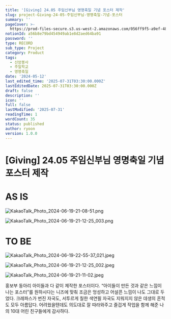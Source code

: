 ```yaml
---
title: '[Giving] 24.05 주임신부님 영명축일 기념 포스터 제작'
slug: project-Giving-24-05-주임신부님-영명축일-기념-포스터
summary: ''
pageCover: >-
  https://prod-files-secure.s3.us-west-2.amazonaws.com/056ff9f5-a9ef-486f-8acb-9eef51d06a2d/3b1de4af-582d-4821-a343-f95b3afe5a00/KakaoTalk_Photo_2024-06-19-21-11-02.jpeg?X-Amz-Algorithm=AWS4-HMAC-SHA256&X-Amz-Content-Sha256=UNSIGNED-PAYLOAD&X-Amz-Credential=ASIAZI2LB466TJUT7WKK%2F20250731%2Fus-west-2%2Fs3%2Faws4_request&X-Amz-Date=20250731T051428Z&X-Amz-Expires=3600&X-Amz-Security-Token=IQoJb3JpZ2luX2VjEKT%2F%2F%2F%2F%2F%2F%2F%2F%2F%2FwEaCXVzLXdlc3QtMiJIMEYCIQCihCAl0pvHqQczgSKKA3HrHY%2BHtqGkmEK980PBlnZtnQIhALgIRIqpqM3E%2BcSk6bSgBba7cuCBf8xEKBJrlBq05O0tKogECM3%2F%2F%2F%2F%2F%2F%2F%2F%2F%2FwEQABoMNjM3NDIzMTgzODA1IgynyZ%2FuD%2FqYbgnQED4q3AOWJDdUWpyCqf6PVfQwtc49mp3w7SAV07YllYhazi9%2BVmZopQr3a9%2Fw%2BAtypmnhEFcnqwoNDJv2Z536dwJrRbciuoDYvVQQJw%2B8HyspUyywOkF1mirVhLdH0p2ax2kb4uhdV0yPQVJxHrTFlrQF35KfNmnKoW4UNzSQHhVPmR0Yf3Bzu4ZCdZtFra5%2FRRfP7GKoekYkPWntE0JrUwEavz0syRt7z8tjeFqDwMhY243K%2BLeS4FgZUmtSQYjtYb1QX2ndJ1H5hDqdtrh8Rb38t1kf51OcB6KyLEnNmXwzNOJ8oAmmdcDS5d6zyJt%2BKDgOefHuFH%2FVn%2Bh2Z9aCnKtrzuXFaCog68RdxHJhKZesyJIdpYeaLA7nZSpvrz8HKVyVOj4nptOHEK5SE7gJwcv0bfROZ74cX859dw43NC02QDRnphhNrQq1g52yGifOOq5AiLjfNogB9P5uPvs9tismg3cAq9jJrgoj16iHXvFzY61lf8mf1NqFn%2FRoCC%2BB%2BTqjsMKPLhWP8XcJJhhyjM9u2AFRa4NSfaweTtC3nUSDzilppLknRnyYWeTbzVVPuAEhjndki0tW1w0dZPvd5t3FA%2F3%2FQlnRm1q5CzciGyOlvgKzUCfMnL%2B9Ljw%2BzCkzBDCu26vEBjqkAbGIBn4C8RyL46FNZec%2Fcewn4jfqERgHp9O89IR58A8BuNnQgCHfdnp3DYhNcMjSBPx1hBqkiisU5GRXzmttAzXq%2Bh%2FZDywokheHlbJEh4PllhdKnSQx9BfnfUB%2FA6UX7nkvwNNEdpYFxW%2BqzDkKAFKb%2Fm3wGmP%2F3bihLGbGhRx2mtR1KBzhX47YD4qRAN39F3NfC%2F39FaqMFkxvREIjJl9oRAh3&X-Amz-Signature=f8dbd25b60a04a9dbe049e2ec9617aa696c2f22fe0d00ccd2f345b9dc5d3ea33&X-Amz-SignedHeaders=host&x-amz-checksum-mode=ENABLED&x-id=GetObject
notionId: a56b8e79bd454949ab1e8d2aed64ba91
password: ''
type: RECORD
sub_type: Project
category: Product
tags:
  - 신앙봉사
  - 주일학교
  - 영명축일
date: '2024-05-12'
last_edited_time: '2025-07-31T03:30:00.000Z'
lastEditedDate: 2025-07-31T03:30:00.000Z
draft: false
description: ''
icon: ''
full: false
lastModified: '2025-07-31'
readingTime: 1
wordCount: 35
status: published
author: ryoon
version: 1.0.0
---
```

# [Giving] 24.05 주임신부님 영명축일 기념 포스터 제작


# AS IS


![KakaoTalk_Photo_2024-06-19-21-08-51.png](https://prod-files-secure.s3.us-west-2.amazonaws.com/056ff9f5-a9ef-486f-8acb-9eef51d06a2d/ee6f14c2-d7d8-4a40-be49-403dfae94456/KakaoTalk_Photo_2024-06-19-21-08-51.png?X-Amz-Algorithm=AWS4-HMAC-SHA256&X-Amz-Content-Sha256=UNSIGNED-PAYLOAD&X-Amz-Credential=ASIAZI2LB4667JVKVFBZ%2F20250731%2Fus-west-2%2Fs3%2Faws4_request&X-Amz-Date=20250731T051458Z&X-Amz-Expires=3600&X-Amz-Security-Token=IQoJb3JpZ2luX2VjEKT%2F%2F%2F%2F%2F%2F%2F%2F%2F%2FwEaCXVzLXdlc3QtMiJGMEQCIAnNRijzhxRYyQULm3%2BCEaJftoj%2Bbh1ApoxKdWYbJidsAiACf8l33lIW3K5XMS1i9ZewH1fgsRsoSM9yVddVqaEcTyqIBAjN%2F%2F%2F%2F%2F%2F%2F%2F%2F%2F8BEAAaDDYzNzQyMzE4MzgwNSIM45Xzx164QTXRwAE6KtwDq2AOM8krN4l42EqizmUCeulF%2BtHkCOEWgaz%2FiRK0dlVChpUT9QQN12r3%2BJ5R7dNKeCeUabWa5zWyKA1E2cQ1ie8%2Bff0CxbRrEXHXlJa1vtbZrkbdqf0HihM44qRQhGyOL%2F%2FE%2BD0DCLyI8AQSxPFPmdanj1vyT69fK8gjKwfPhzoeTTI3xK5Z5ICuw7rOJAIpwcWBbawW6POeXqIFjnjIsqR%2F2JxAVM%2FIL9COoZ7fWaFBUMJ5DEUUKUDXeNhbM9rSB%2BEC90Va67nBuSw5Oelt7sd2SCPNnWPXGb6p4rbdfQ4RgfuScMqAsnk2X8iicdYACfU2Zf%2B428%2BdSiN60zzfQFg6hAAWlrcdjcnzXbpXEuyyVKzaXHE2w9%2BliMNhYXqv5w%2BG4tQJkLXy%2FCNHu1j%2BGu2Hw93Cdnk%2BsPSZhmYdsM15XOzW%2F08qlZSb2EFYoNn%2BFukBMngY43rPi%2BBOZWpW3BbOBjrCkGgkVNjVj7MPHJ9qKSeOAWB3wIqGKg7OtRep2%2F%2BAQfWWjNgTc2QgDZug%2BJhM0QRCOyxroAjyEsPF%2BDJEEzSpPNP38c7Y%2F%2Flq2ciYqf7ZUz9i4Wsb%2FZxtvathLDvTMlAGS%2BSwrdXFOkh2eYOIb%2FiwiJfKpe%2F%2Fve8w1durxAY6pgGcW2RuwUrTD4pZ8Udur5gLgXRkhYobk9%2Frbo1m3jqCgzWZ%2F4TgjbsmfG4X4SDWhb56YgNgQK1pm9iDBRkOeC9LuDXLIATA2LyL%2B4SusJF1x1PZm5e14k6hfV1fwq9lKCUncSE0m0w0KU4ygopKJXrvYlhZIcwAWNKlYZIj2K3tZe%2BfIP4WPlxyoyh3oEWjWghwF62HeB4zcmie%2FqvgDyTO9X5F%2FFC1&X-Amz-Signature=e5e93215d468b6e26df39ffa76126b2680279ee695e29c0a817755d86c5d0f9c&X-Amz-SignedHeaders=host&x-amz-checksum-mode=ENABLED&x-id=GetObject)


![KakaoTalk_Photo_2024-06-19-21-12-25_003.png](https://prod-files-secure.s3.us-west-2.amazonaws.com/056ff9f5-a9ef-486f-8acb-9eef51d06a2d/6ca6a6d2-49ae-4c79-8dba-9885cf24fa32/KakaoTalk_Photo_2024-06-19-21-12-25_003.png?X-Amz-Algorithm=AWS4-HMAC-SHA256&X-Amz-Content-Sha256=UNSIGNED-PAYLOAD&X-Amz-Credential=ASIAZI2LB466UVKLGGYO%2F20250731%2Fus-west-2%2Fs3%2Faws4_request&X-Amz-Date=20250731T051458Z&X-Amz-Expires=3600&X-Amz-Security-Token=IQoJb3JpZ2luX2VjEKT%2F%2F%2F%2F%2F%2F%2F%2F%2F%2FwEaCXVzLXdlc3QtMiJHMEUCIQCc%2FtM0HxS9uGltrXROwCe9TJSQwBzRXBcDZQwjGVirBwIgKjTXUrRLwsO4%2F6atebAdzqEst4xLIYmA3%2FbSbpa6HUMqiAQIzf%2F%2F%2F%2F%2F%2F%2F%2F%2F%2FARAAGgw2Mzc0MjMxODM4MDUiDJGc6x3pTZcTVYgKLCrcA1aBWrFhkk1SrH5A3Y%2Bl0FQmVCssDe8NWRqatw9uxx4a%2B2dnLqv%2BGt84R8FkkVP%2FPa019IfGeUfHUi23S9fr%2Fvgp6GTptqYYHXDHl%2B%2BTbSwUlJQ7bkt33OBvI6KPQ1iVJGiji2d0SJgPSkN2diBex%2BFyzCp2hgn1VJZBk90hQVfApQYl9cyP77DbtaRSXjywXOXD%2F1RLqP3jy91W6gMW4Cc0Mi%2B%2BS7YZqWhH52GB4peS992xdoGdaFdT9CDKrAAqZ38trJZqQG4cXvQxkuDwCkXH2XQ7r3hBXU7dHfjhlQAcBaS8ZkkHPh%2BMHiEjizfglYvcpDWUo%2BOsOc%2FrCn5YvS88mgs1QHkYdo1KY8hKAQ7QNsCJXswNoZiH9r%2BdaqPReD7Esqeo7VxEr1GTyLweBz08kJ%2BC79zkndTndqrqOwKsdLPH%2FCsYRT%2FVcmQJRDqExqHIfck%2BrmS9%2FoNzxSCgNOM%2FCngMPfz%2BkEy0gJiUvDf1hmnf5YozYK2lPzD57ao3jSDGHM5%2BWD0oHQQyxS9QfTc%2BPzK7fmQbBV1YUUktuCQxV%2BbIFz0ua2zAVzq7ZdhwBYreXWuf%2BIWU90QsSG%2BUHViL2jAmHd%2BrPavYfJeS2fd2aq%2FIsGgv9IUk2FOqMJ3bq8QGOqUBTY3el9ufBrWHlr4Jf8xHYLYOAuWS2Imb5GGWFkTVVI%2BP3E%2FFLb9mD0Vvp0SUMk62Ay7PzXNLC20YL831v2EB1D8Weld%2Fp%2FFf27FOsw9MBYILzBKB0lEX9qAmaxEIxuV72pS3Or0cApEexoYKHEWUZlo9Y1y3IGYL28jeBdTwmEm4giYCBI7pDQpdINvAJ%2BENBVYL5NY%2FiEcAeHecC9C7udHxxVX1&X-Amz-Signature=60ab76406cf9e090ec74781c1643a80846909b1cc719a07aef4b88b584d1638e&X-Amz-SignedHeaders=host&x-amz-checksum-mode=ENABLED&x-id=GetObject)


# TO BE


![KakaoTalk_Photo_2024-06-19-22-55-37_021.jpeg](https://prod-files-secure.s3.us-west-2.amazonaws.com/056ff9f5-a9ef-486f-8acb-9eef51d06a2d/d358cc4d-da04-4c4e-bf75-7e902f49bee4/KakaoTalk_Photo_2024-06-19-22-55-37_021.jpeg?X-Amz-Algorithm=AWS4-HMAC-SHA256&X-Amz-Content-Sha256=UNSIGNED-PAYLOAD&X-Amz-Credential=ASIAZI2LB4663TT2M6ZX%2F20250731%2Fus-west-2%2Fs3%2Faws4_request&X-Amz-Date=20250731T051457Z&X-Amz-Expires=3600&X-Amz-Security-Token=IQoJb3JpZ2luX2VjEKT%2F%2F%2F%2F%2F%2F%2F%2F%2F%2FwEaCXVzLXdlc3QtMiJIMEYCIQCAdjlLepJXqZd5PoqITpo7XSt6jiYbBQC5J%2FOo8oRfFQIhAM8OFZjZUew2GSpnaDhaMl%2BQKK2pZJzYhHEZh3zwcVHCKogECM3%2F%2F%2F%2F%2F%2F%2F%2F%2F%2FwEQABoMNjM3NDIzMTgzODA1IgzOZn7927zBuzrJh%2FEq3AOkF%2BgT3fygU2m6fqZY8DHuQAwqzM2m2dugEcFdpD92e5FPRfxkxhTc%2FzckFxFW06IV4WVpN4G%2BipmN123b5RGkzVjFmxie1i6BK7JT3hWBJWZeljfuvyws%2FHbqXQTDTjIaNfGXzmWJ%2FuvkKkuYJbDvGOfVkDSAbrQ36M9fkYBLGUrpOFjcM3vIDW6BYqngePcBtkh3Rn01J%2F2XvXpTPLSYuEuuiSBbdxaggR55pB1LyLTq4AJ7BXmTuxCHuZSmt%2BglAzjJ6xf9%2Bmhgm2Wrl%2BjmP7V25XlLaR2GJ0PVDu3SDJc3KhAQXOtxuypBZQXLfjUAqO7SWMAK4xXXKSZn%2FcXKfDFYVjmDTPlxtbXIPlbI9vGEVm4h8%2FXRSc53ylPROe76UOE1YcqxnXIwHg5DVD3Cu%2BTJB61MmKYlY4PL4oD0ycFIQrfdHZtRnhAUZqvrnkiJPanx%2Fv3jSEBDjdQtDgvJ6rSFZ2kABSNxr8OyW5XSnpeA1%2B7nBZSEEkB7PggwoQBsEkdA6WkcYhHAsNCrMvuqc8l7ll46hkNlAw1aTB0p1T2zZhELrk7TcXNOUdCpgoiacxX3VUpS0bEAlhZ6fyDENHn7m7DFEXaCW6SY7hPaAfkTAEhxe96fI8IEZzDn26vEBjqkAYSDomR1MVp33m3SRUQiyGKVbacLVD%2BH%2BUJX3L6CSTg9qv1wP1pc%2BUh15KEugmHQkKMpVZTsfK2LnDtyRBBhS9IoetJaggDwoBLQaQ6IobsItkVhxEaqchdyrlzdi25%2BIVwTt3N3XKwmTsr0%2BuIFSXGDIqZvPKRBL5dnS6dYsYzpG3BcsFsnGXiLI%2BVPGRt%2Fta1bwK7hkowk7UToy7STa%2BQr9ypw&X-Amz-Signature=cb00bd9c81d3c01f8e0c6be0bef2587661aa9766de28888b0ad3568dc3ba72d0&X-Amz-SignedHeaders=host&x-amz-checksum-mode=ENABLED&x-id=GetObject)


![KakaoTalk_Photo_2024-06-19-21-12-25_002.jpeg](https://prod-files-secure.s3.us-west-2.amazonaws.com/056ff9f5-a9ef-486f-8acb-9eef51d06a2d/be520e5c-9c00-4d98-a638-d6639015eaa2/KakaoTalk_Photo_2024-06-19-21-12-25_002.jpeg?X-Amz-Algorithm=AWS4-HMAC-SHA256&X-Amz-Content-Sha256=UNSIGNED-PAYLOAD&X-Amz-Credential=ASIAZI2LB4663TT2M6ZX%2F20250731%2Fus-west-2%2Fs3%2Faws4_request&X-Amz-Date=20250731T051457Z&X-Amz-Expires=3600&X-Amz-Security-Token=IQoJb3JpZ2luX2VjEKT%2F%2F%2F%2F%2F%2F%2F%2F%2F%2FwEaCXVzLXdlc3QtMiJIMEYCIQCAdjlLepJXqZd5PoqITpo7XSt6jiYbBQC5J%2FOo8oRfFQIhAM8OFZjZUew2GSpnaDhaMl%2BQKK2pZJzYhHEZh3zwcVHCKogECM3%2F%2F%2F%2F%2F%2F%2F%2F%2F%2FwEQABoMNjM3NDIzMTgzODA1IgzOZn7927zBuzrJh%2FEq3AOkF%2BgT3fygU2m6fqZY8DHuQAwqzM2m2dugEcFdpD92e5FPRfxkxhTc%2FzckFxFW06IV4WVpN4G%2BipmN123b5RGkzVjFmxie1i6BK7JT3hWBJWZeljfuvyws%2FHbqXQTDTjIaNfGXzmWJ%2FuvkKkuYJbDvGOfVkDSAbrQ36M9fkYBLGUrpOFjcM3vIDW6BYqngePcBtkh3Rn01J%2F2XvXpTPLSYuEuuiSBbdxaggR55pB1LyLTq4AJ7BXmTuxCHuZSmt%2BglAzjJ6xf9%2Bmhgm2Wrl%2BjmP7V25XlLaR2GJ0PVDu3SDJc3KhAQXOtxuypBZQXLfjUAqO7SWMAK4xXXKSZn%2FcXKfDFYVjmDTPlxtbXIPlbI9vGEVm4h8%2FXRSc53ylPROe76UOE1YcqxnXIwHg5DVD3Cu%2BTJB61MmKYlY4PL4oD0ycFIQrfdHZtRnhAUZqvrnkiJPanx%2Fv3jSEBDjdQtDgvJ6rSFZ2kABSNxr8OyW5XSnpeA1%2B7nBZSEEkB7PggwoQBsEkdA6WkcYhHAsNCrMvuqc8l7ll46hkNlAw1aTB0p1T2zZhELrk7TcXNOUdCpgoiacxX3VUpS0bEAlhZ6fyDENHn7m7DFEXaCW6SY7hPaAfkTAEhxe96fI8IEZzDn26vEBjqkAYSDomR1MVp33m3SRUQiyGKVbacLVD%2BH%2BUJX3L6CSTg9qv1wP1pc%2BUh15KEugmHQkKMpVZTsfK2LnDtyRBBhS9IoetJaggDwoBLQaQ6IobsItkVhxEaqchdyrlzdi25%2BIVwTt3N3XKwmTsr0%2BuIFSXGDIqZvPKRBL5dnS6dYsYzpG3BcsFsnGXiLI%2BVPGRt%2Fta1bwK7hkowk7UToy7STa%2BQr9ypw&X-Amz-Signature=97f01d6426a13eef9900061ec432b30b046ad79da5e03b0e8c4fbf111b7146d3&X-Amz-SignedHeaders=host&x-amz-checksum-mode=ENABLED&x-id=GetObject)


![KakaoTalk_Photo_2024-06-19-21-11-02.jpeg](https://prod-files-secure.s3.us-west-2.amazonaws.com/056ff9f5-a9ef-486f-8acb-9eef51d06a2d/06bada7c-f4b4-4738-a225-4a3eadcf7990/KakaoTalk_Photo_2024-06-19-21-11-02.jpeg?X-Amz-Algorithm=AWS4-HMAC-SHA256&X-Amz-Content-Sha256=UNSIGNED-PAYLOAD&X-Amz-Credential=ASIAZI2LB4663TT2M6ZX%2F20250731%2Fus-west-2%2Fs3%2Faws4_request&X-Amz-Date=20250731T051457Z&X-Amz-Expires=3600&X-Amz-Security-Token=IQoJb3JpZ2luX2VjEKT%2F%2F%2F%2F%2F%2F%2F%2F%2F%2FwEaCXVzLXdlc3QtMiJIMEYCIQCAdjlLepJXqZd5PoqITpo7XSt6jiYbBQC5J%2FOo8oRfFQIhAM8OFZjZUew2GSpnaDhaMl%2BQKK2pZJzYhHEZh3zwcVHCKogECM3%2F%2F%2F%2F%2F%2F%2F%2F%2F%2FwEQABoMNjM3NDIzMTgzODA1IgzOZn7927zBuzrJh%2FEq3AOkF%2BgT3fygU2m6fqZY8DHuQAwqzM2m2dugEcFdpD92e5FPRfxkxhTc%2FzckFxFW06IV4WVpN4G%2BipmN123b5RGkzVjFmxie1i6BK7JT3hWBJWZeljfuvyws%2FHbqXQTDTjIaNfGXzmWJ%2FuvkKkuYJbDvGOfVkDSAbrQ36M9fkYBLGUrpOFjcM3vIDW6BYqngePcBtkh3Rn01J%2F2XvXpTPLSYuEuuiSBbdxaggR55pB1LyLTq4AJ7BXmTuxCHuZSmt%2BglAzjJ6xf9%2Bmhgm2Wrl%2BjmP7V25XlLaR2GJ0PVDu3SDJc3KhAQXOtxuypBZQXLfjUAqO7SWMAK4xXXKSZn%2FcXKfDFYVjmDTPlxtbXIPlbI9vGEVm4h8%2FXRSc53ylPROe76UOE1YcqxnXIwHg5DVD3Cu%2BTJB61MmKYlY4PL4oD0ycFIQrfdHZtRnhAUZqvrnkiJPanx%2Fv3jSEBDjdQtDgvJ6rSFZ2kABSNxr8OyW5XSnpeA1%2B7nBZSEEkB7PggwoQBsEkdA6WkcYhHAsNCrMvuqc8l7ll46hkNlAw1aTB0p1T2zZhELrk7TcXNOUdCpgoiacxX3VUpS0bEAlhZ6fyDENHn7m7DFEXaCW6SY7hPaAfkTAEhxe96fI8IEZzDn26vEBjqkAYSDomR1MVp33m3SRUQiyGKVbacLVD%2BH%2BUJX3L6CSTg9qv1wP1pc%2BUh15KEugmHQkKMpVZTsfK2LnDtyRBBhS9IoetJaggDwoBLQaQ6IobsItkVhxEaqchdyrlzdi25%2BIVwTt3N3XKwmTsr0%2BuIFSXGDIqZvPKRBL5dnS6dYsYzpG3BcsFsnGXiLI%2BVPGRt%2Fta1bwK7hkowk7UToy7STa%2BQr9ypw&X-Amz-Signature=3ef1c1b5f5d36316174b0e44dbd113b2c36ba00fa49f7466ade575369ae43999&X-Amz-SignedHeaders=host&x-amz-checksum-mode=ENABLED&x-id=GetObject)



홍보부 동아리 아이들과 다 같이 제작한 포스터이다. “아이들이 만든 것과 같은 느낌이 나는 포스터”를 원하시다는 니즈에 맞춰 조금은 엉성하고 어설픈 느낌이 나도 그대로 두었다. 크레파스가 번진 자국도, 서투르게 칠한 색연필 자국도 지워지지 않은 데생의 흔적도 모두 아름답다. 어려웠을텐데도 의도대로 잘 따라와주고 즐겁게 작업을 함께 해준 나의 10대 어린 친구들에게 감사하다.

